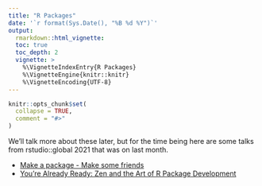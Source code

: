 ```yaml
---
title: "R Packages"
date: '`r format(Sys.Date(), "%B %d %Y")`'
output:
  rmarkdown::html_vignette:
  toc: true
  toc_depth: 2
  vignette: >
    %\VignetteIndexEntry{R Packages}
    %\VignetteEngine{knitr::knitr}
    %\VignetteEncoding{UTF-8}
---
```


```r
knitr::opts_chunk$set(
  collapse = TRUE,
  comment = "#>"
)
```

We'll talk more about these later, but for the time being here are some talks
from rstudio::global 2021 that was on last month.

- [Make a package - Make some friends][rstudioglobal2021-package]
- [You're Already Ready: Zen and the Art of R Package Development][rstudioglobal2021-repro-pkg]

[rstudioglobal2021-package]: https://rstudio.com/resources/rstudioglobal-2021/make-a-package-make-some-friends
[rstudioglobal2021-repro-pkg]: https://rstudio.com/resources/rstudioglobal-2021/youre-already-ready-zen-and-the-art-of-r-package-development 
